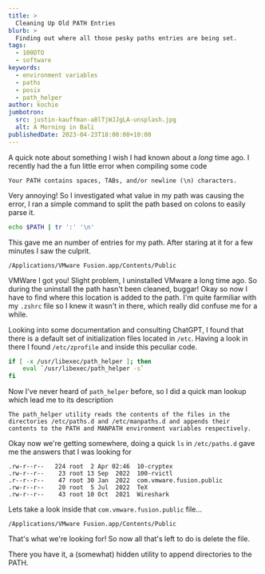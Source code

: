 ```yaml
---
title: >
  Cleaning Up Old PATH Entries
blurb: >
  Finding out where all those pesky paths entries are being set.
tags:
  - 100DTO
  - software
keywords:
  - environment variables
  - paths
  - posix
  - path_helper
author: kochie
jumbotron:
  src: justin-kauffman-a8lTjWJJgLA-unsplash.jpg
  alt: A Morning in Bali
publishedDate: 2023-04-23T18:00:00+10:00
---
```


A quick note about something I wish I had known about a _long_ time ago. I
recently had the a fun little error when compiling some code

```
Your PATH contains spaces, TABs, and/or newline (\n) characters.
```

Very annoying! So I investigated what value in my path was causing the error, I
ran a simple command to split the path based on colons to easily parse it.

```bash
echo $PATH | tr ':' '\n'
```

This gave me an number of entries for my path. After staring at it for a few
minutes I saw the culprit.

```
/Applications/VMware Fusion.app/Contents/Public
```

VMWare I got you! Slight problem, I uninstalled VMware a long time ago. So
during the uninstall the path hasn't been cleaned, buggar! Okay so now I have to
find where this location is added to the path. I'm quite farmiliar with my
`.zshrc` file so I knew it wasn't in there, which really did confuse me for a
while.

Looking into some documentation and consulting ChatGPT, I found that there is a
default set of initialization files located in `/etc`. Having a look in there I
found `/etc/zprofile` and inside this peculiar code.

```bash
if [ -x /usr/libexec/path_helper ]; then
	eval `/usr/libexec/path_helper -s`
fi
```

Now I've never heard of `path_helper` before, so I did a quick man lookup which
lead me to its description

```[Wrap]
The path_helper utility reads the contents of the files in the directories /etc/paths.d and /etc/manpaths.d and appends their contents to the PATH and MANPATH environment variables respectively.
```

Okay now we're getting somewhere, doing a quick `ls` in `/etc/paths.d` gave me
the answers that I was looking for

```
.rw-r--r--   224 root  2 Apr 02:46  10-cryptex
.rw-r--r--    23 root 13 Sep  2022  100-rvictl
.r--r--r--    47 root 30 Jan  2022  com.vmware.fusion.public
.rw-r--r--    20 root  5 Jul  2022  TeX
.rw-r--r--    43 root 10 Oct  2021  Wireshark
```

Lets take a look inside that `com.vmware.fusion.public` file...

```
/Applications/VMware Fusion.app/Contents/Public
```

That's what we're looking for! So now all that's left to do is delete the file.

There you have it, a (somewhat) hidden utility to append directories to the
PATH.
